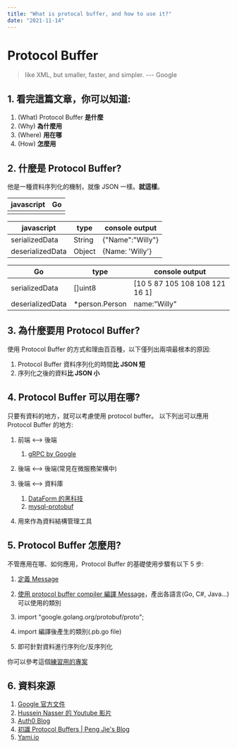 ```yaml
---
title: "What is protocal buffer, and how to use it?"
date: "2021-11-14"
---
```


# Protocol Buffer

> like XML, but smaller, faster, and simpler. --- Google

## 1. 看完這篇文章，你可以知道:

1. (What) Protocol Buffer **是什麼**
2. (Why) **為什麼用**
3. (Where) **用在哪**
4. (How) **怎麼用**

## 2. 什麼是 Protocol Buffer?

他是一種資料序列化的機制，就像 JSON 一樣。**就這樣**。

| javascript                                                                        | Go                                                                                |
| --------------------------------------------------------------------------------- | --------------------------------------------------------------------------------- |
| <ImageInsideBlog src="https://i.imgur.com/mZUidbm.png" width={427} height={167}/> | <ImageInsideBlog src="https://i.imgur.com/otpTG6G.png" width={414} height={215}/> |

| javascript       | type   | console output   |
| ---------------- | ------ | ---------------- |
| serializedData   | String | {"Name":"Willy"} |
| deserializedData | Object | {Name: 'Willy'}  |

| Go               | type            | console output                 |
| ---------------- | --------------- | ------------------------------ |
| serializedData   | []uint8         | [10 5 87 105 108 108 121 16 1] |
| deserializedData | \*person.Person | name:"Willy"                   |

## 3. 為什麼要用 Protocol Buffer?

使用 Protocol Buffer 的方式和理由百百種，以下僅列出兩項最根本的原因:

1. Protocol Buffer 資料序列化的時間**比 JSON 短**
2. 序列化之後的資料**比 JSON 小**

## 4. Protocol Buffer 可以用在哪?

只要有資料的地方，就可以考慮使用 protocol buffer。
以下列出可以應用 Protocol Buffer 的地方:

1. 前端 <--> 後端
   1. [gRPC by Google](https://www.grpc.io/docs/)
2. 後端 <--> 後端(常見在微服務架構中)

3. 後端 <--> 資料庫
   1. [DataForm 的黑科技](https://dataform.co/blog/mongodb-protobuf-codec)
   2. [mysql-protobuf](https://github.com/google/mysql-protobuf/wiki)
4. 用來作為資料結構管理工具

## 5. Protocol Buffer 怎麼用?

不管應用在哪、如何應用，Protocol Buffer 的基礎使用步驟有以下 5 步:

1. [定義 Message](https://hackmd.io/idI5BcajR9qi5KB6RhbSZw)
2. [使用 protocol buffer compiler 編譯 Message](https://hackmd.io/xlx1QwysTkee3rveDt4FsQ)，產出各語言(Go, C#, Java...)可以使用的類別
3. import "google.golang.org/protobuf/proto";


4. import 編譯後產生的類別(.pb.go file)


5. 即可針對資料進行序列化/反序列化

你可以參考這個[練習用的專案](https://github.com/WeiChun0911/protobuf-lab)

## 6. 資料來源

1. [Google 官方文件](https://developers.google.com/protocol-buffers)
2. [Hussein Nasser 的 Youtube 影片](https://www.youtube.com/watch?v=46O73On0gyI)
3. [Auth0 Blog](https://auth0.com/blog/beating-json-performance-with-protobuf/)
4. [初識 Protocol Buffers | Peng Jie's Blog](https://jiepeng.me/2018/07/25/protocol-buffers-intro)
5. [Yami.io](https://yami.io/protobuf/)
